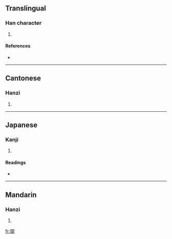 ==Translingual==

===Han character===
{{Han char|rn=96|rad=玉|as=13|sn=17|four=1113<sub>1</sub>|canj=一土一土竹 (MGMGH)}}

# {{defn|Han|sort=玉13}}

====References====
* {{Han ref|kx=0743.180|dkj=21288|dj=1152.150|hdz=21139.080|uh=74B1|ud=29873|bh=ED6C|bd=60780}}

----

==Cantonese==

===Hanzi===
{{yue-hanzi|jyut=|y=sat1}}

# {{defn|Cantonese}}

----

==Japanese==

===Kanji===
{{ja-kanji|grade=|rs=玉13}}

# {{defn|Japanese}}

====Readings====
* {{ja-readings|on=[[しつ]] (shitsu), [[しち]] (shichi)|kun=[[あざやか]] (azayaka)|nanori=}}

----

==Mandarin==

===Hanzi===
{{cmn-hanzi|pin=[[sè]] ([[se4]]), [[shú]] ([[shu2]])|wg=se<sup>4</sup>, shu<sup>2</sup>}}

# {{defn|Mandarin}}

[[fr:璱]]
